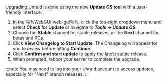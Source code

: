 Upgrading Unraid is done using the new **Update OS tool** with a user-friendly interface:

1. In the %%WebGUI|web-gui%%, click the top-right dropdown menu and select **Check for Update** or navigate to ***Tools → Update OS***.
2. Choose the **Stable** channel for stable releases, or the **Next** channel for betas and RCs.
3. Click **View Changelog to Start Update**. The Changelog will appear for you to review before hitting **Continue**.
4. Click **Confirm and start update** to apply the latest stable release.
5. When prompted, reboot your server to complete the upgrade.

:::note
You may need to log into your Unraid account to access updates, especially for "Next" branch releases.
:::
